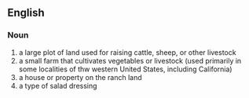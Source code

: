 ==English==
===Noun===
#a large plot of land used for raising cattle, sheep, or other livestock
#a small farm that cultivates vegetables or livestock (used primarily in some localities of thw western United States, including California) 
#a house or property on the ranch land
#a type of salad dressing
